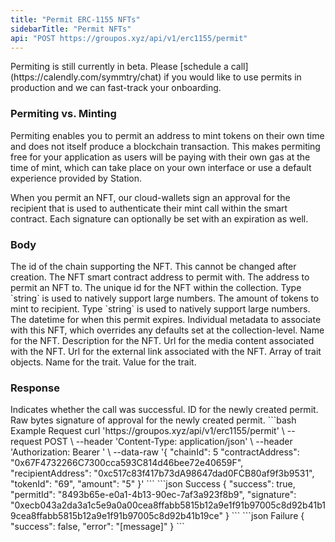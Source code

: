 ```yaml
---
title: "Permit ERC-1155 NFTs"
sidebarTitle: "Permit NFTs"
api: "POST https://groupos.xyz/api/v1/erc1155/permit"
---
```


<Note>
  Permiting is still currently in beta. Please [schedule a
  call](https://calendly.com/symmtry/chat) if you would like to use permits in
  production and we can fast-track your onboarding.
</Note>

### Permiting vs. Minting

Permiting enables you to permit an address to mint tokens on their own time and does not itself produce
a blockchain transaction. This makes permiting free for your application as users will be paying with their
own gas at the time of mint, which can take place on your own interface or use a default experience provided
by Station.

When you permit an NFT, our cloud-wallets sign an approval for the recipient that is used to authenticate
their mint call within the smart contract. Each signature can optionally be set with an expiration as well.

### Body

<ParamField body="chainId" type="number" required>
  The id of the chain supporting the NFT. This cannot be changed after creation.
</ParamField>

<ParamField body="contractAddress" type="string" required>
  The NFT smart contract address to permit with.
</ParamField>

<ParamField body="recipientAddress" type="string" required>
  The address to permit an NFT to.
</ParamField>

<ParamField body="tokenId" type="string" required>
  The unique id for the NFT within the collection. Type `string` is used to
  natively support large numbers.
</ParamField>

<ParamField body="amount" type="string" required>
  The amount of tokens to mint to recipient. Type `string` is used to natively
  support large numbers.
</ParamField>

<ParamField body="expiration" type="date" optional>
  The datetime for when this permit expires.
</ParamField>

<ParamField body="individualMetadata" type="object" optional>
  Individual metadata to associate with this NFT, which overrides any defaults
  set at the collection-level.
  <Expandable title="object">
    <ParamField body="name" type="string" required>
      Name for the NFT.
    </ParamField>
    <ParamField body="description" type="string" optional>
      Description for the NFT.
    </ParamField>
    <ParamField body="mediaUrl" type="string" required>
      Url for the media content associated with the NFT.
    </ParamField>
    <ParamField body="externalUrl" type="string" optional>
      Url for the external link associated with the NFT.
    </ParamField>
    <ParamField body="traits" type="object[]" optional>
      Array of trait objects.
      <Expandable title="object">
        <ParamField body="name" type="string" required>
          Name for the trait.
        </ParamField>
        <ParamField body="value" type="string" required>
          Value for the trait.
        </ParamField>
      </Expandable>
    </ParamField>
  </Expandable>
</ParamField>

### Response

<ResponseField name="success" type="boolean">
  Indicates whether the call was successful.
</ResponseField>
<ResponseField name="permitId" type="string">
  ID for the newly created permit.
</ResponseField>
<ResponseField name="signature" type="string">
  Raw bytes signature of approval for the newly created permit.
</ResponseField>

<RequestExample>
  ```bash Example Request
  curl 'https://groupos.xyz/api/v1/erc1155/permit' \
  --request POST \
  --header 'Content-Type: application/json' \
  --header 'Authorization: Bearer <token>' \
  --data-raw '{
      "chainId": 5
      "contractAddress": "0x67F4732266C7300cca593C814d46bee72e40659F",
      "recipientAddress": "0xc517c83f417b73dA98647dad0FCB80af9f3b9531",
      "tokenId": "69",
      "amount": "5"
  }'
  ```
</RequestExample>

<ResponseExample>
  ```json Success
  {
    "success": true,
    "permitId": "8493b65e-e0a1-4b13-90ec-7af3a923f8b9",
    "signature": "0xecb043a2da3a1c5e9a0a00cea8ffabb5815b12a9e1f91b97005c8d92b41b19cea8ffabb5815b12a9e1f91b97005c8d92b41b19ce"
  }
  ```
  ```json Failure
  {
    "success": false,
    "error": "[message]"
  }
  ```
</ResponseExample>
